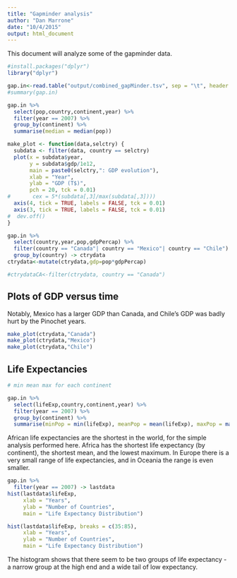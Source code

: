 ```yaml
---
title: "Gapminder analysis"
author: "Dan Marrone"
date: "10/4/2015"
output: html_document
---
```


This document will analyze some of the gapminder data. 

```r
#install.packages("dplyr")
library("dplyr")
```

```r
gap.in<-read.table("output/combined_gapMinder.tsv", sep = "\t", header = TRUE)
#summary(gap.in)

gap.in %>% 
  select(pop,country,continent,year) %>%
  filter(year == 2007) %>%
  group_by(continent) %>%
  summarise(median = median(pop))
```

```r

make_plot <- function(data,selctry) {
  subdata <- filter(data, country == selctry) 
  plot(x = subdata$year, 
       y = subdata$gdp/1e12, 
       main = paste0(selctry,": GDP evolution"), 
       xlab = "Year", 
       ylab = "GDP (T$)", 
       pch = 20, tck = 0.01)
#       cex = 5*(subdata[,3]/max(subdata[,3])))
  axis(4, tick = TRUE, labels = FALSE, tck = 0.01)
  axis(3, tick = TRUE, labels = FALSE, tck = 0.01)
#  dev.off()
}

gap.in %>% 
  select(country,year,pop,gdpPercap) %>%
  filter(country == "Canada"| country == "Mexico"| country == "Chile") %>%
  group_by(country) -> ctrydata
ctrydata<-mutate(ctrydata,gdp=pop*gdpPercap)

#ctrydataCA<-filter(ctrydata, country == "Canada") 

```

## Plots of GDP versus time

Notably, Mexico has a larger GDP than Canada, and Chile's GDP was badly hurt by the Pinochet years.

```r
make_plot(ctrydata,"Canada")  
make_plot(ctrydata,"Mexico")  
make_plot(ctrydata,"Chile")  
```

## Life Expectancies

```r
# min mean max for each continent

gap.in %>% 
  select(lifeExp,country,continent,year) %>%
  filter(year == 2007) %>%
  group_by(continent) %>%
  summarise(minPop = min(lifeExp), meanPop = mean(lifeExp), maxPop = max(lifeExp))

```

African life expectancies are the shortest in the world, for the simple analysis performed here. Africa has the shortest life expectancy (by continent), the shortest mean, and the lowest maximum. In Europe there is a very small range of life expectancies, and in Oceania the range is even smaller. 


```r
gap.in %>% 
  filter(year == 2007) -> lastdata
hist(lastdata$lifeExp,
     xlab = "Years",
     ylab = "Number of Countries",
     main = "Life Expectancy Distribution")

hist(lastdata$lifeExp, breaks = c(35:85),
     xlab = "Years",
     ylab = "Number of Countries",
     main = "Life Expectancy Distribution")

```

The histogram shows that there seem to be two groups of life expectancy - a narrow group at the high end and a wide tail of low expectancy. 
